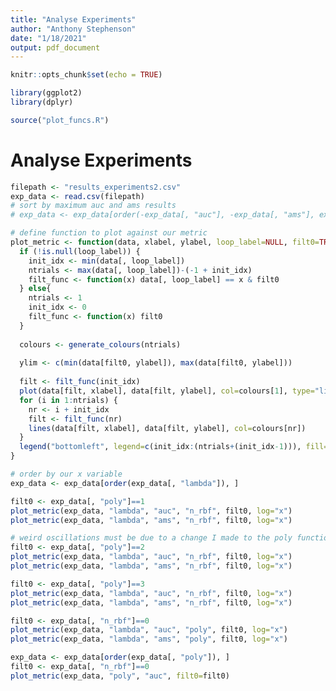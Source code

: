 ```yaml
---
title: "Analyse Experiments"
author: "Anthony Stephenson"
date: "1/18/2021"
output: pdf_document
---
```


```r
knitr::opts_chunk$set(echo = TRUE)
```

```r
library(ggplot2)
library(dplyr)

source("plot_funcs.R")
```

# Analyse Experiments

```r
filepath <- "results_experiments2.csv"
exp_data <- read.csv(filepath)
# sort by maximum auc and ams results
# exp_data <- exp_data[order(-exp_data[, "auc"], -exp_data[, "ams"], exp_data[, "lambda"]), ]

```

```r
# define function to plot against our metric
plot_metric <- function(data, xlabel, ylabel, loop_label=NULL, filt0=TRUE, ...) {
  if (!is.null(loop_label)) {
    init_idx <- min(data[, loop_label])
    ntrials <- max(data[, loop_label])-(-1 + init_idx)
    filt_func <- function(x) data[, loop_label] == x & filt0
  } else{
    ntrials <- 1
    init_idx <- 0
    filt_func <- function(x) filt0
  }
  
  colours <- generate_colours(ntrials)
  
  ylim <- c(min(data[filt0, ylabel]), max(data[filt0, ylabel]))
  
  filt <- filt_func(init_idx)
  plot(data[filt, xlabel], data[filt, ylabel], col=colours[1], type="lin", xlab=xlabel, ylab=ylabel, main=sprintf("%s vs %s for different %s", ylabel, xlabel, loop_label), ylim=ylim, ...)
  for (i in 1:ntrials) {
    nr <- i + init_idx
    filt <- filt_func(nr)
    lines(data[filt, xlabel], data[filt, ylabel], col=colours[nr])
  }
  legend("bottomleft", legend=c(init_idx:(ntrials+(init_idx-1))), fill=colours)
}

# order by our x variable
exp_data <- exp_data[order(exp_data[, "lambda"]), ]

filt0 <- exp_data[, "poly"]==1
plot_metric(exp_data, "lambda", "auc", "n_rbf", filt0, log="x")
plot_metric(exp_data, "lambda", "ams", "n_rbf", filt0, log="x")

# weird oscillations must be due to a change I made to the poly function that removes cols with values > 1e6 (now changed to 1e7). Didn't expect it to make such a difference. Non-deterministic between random subsets of data. A very coarse solutioon but I didn't expect it to matter. Might need to improve
filt0 <- exp_data[, "poly"]==2
plot_metric(exp_data, "lambda", "auc", "n_rbf", filt0, log="x")
plot_metric(exp_data, "lambda", "ams", "n_rbf", filt0, log="x")

filt0 <- exp_data[, "poly"]==3
plot_metric(exp_data, "lambda", "auc", "n_rbf", filt0, log="x")
plot_metric(exp_data, "lambda", "ams", "n_rbf", filt0, log="x")

filt0 <- exp_data[, "n_rbf"]==0
plot_metric(exp_data, "lambda", "auc", "poly", filt0, log="x")
plot_metric(exp_data, "lambda", "ams", "poly", filt0, log="x")

exp_data <- exp_data[order(exp_data[, "poly"]), ]
filt0 <- exp_data[, "n_rbf"]==0
plot_metric(exp_data, "poly", "auc", filt0=filt0)
```
